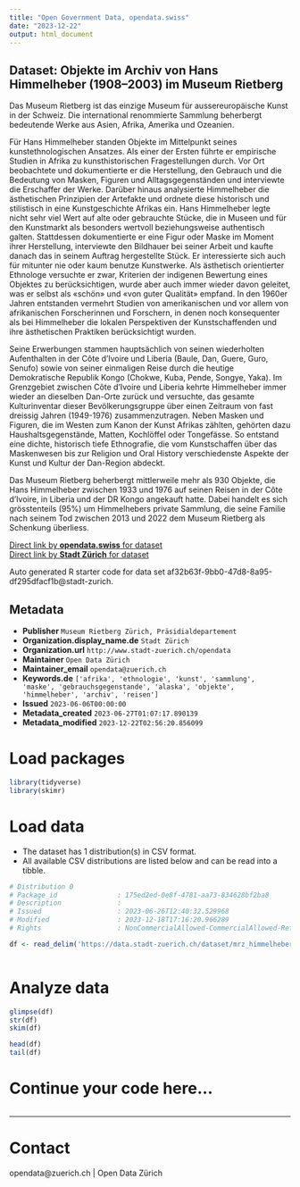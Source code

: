 ```yaml
---
title: "Open Government Data, opendata.swiss"
date: "2023-12-22"
output: html_document
---
```


## Dataset: Objekte im Archiv von Hans Himmelheber (1908–2003) im Museum Rietberg

Das Museum Rietberg ist das einzige Museum für aussereuropäische Kunst in der Schweiz. Die international renommierte Sammlung beherbergt bedeutende Werke aus Asien, Afrika, Amerika und Ozeanien.

Für Hans Himmelheber standen Objekte im Mittelpunkt seines kunstethnologischen Ansatzes. Als einer der Ersten führte er empirische Studien in Afrika zu kunsthistorischen Fragestellungen durch. Vor Ort beobachtete und dokumentierte er die Herstellung, den Gebrauch und die Bedeutung von Masken, Figuren und Alltagsgegenständen und interviewte die Erschaffer der Werke. Darüber hinaus analysierte Himmelheber die ästhetischen Prinzipien der Artefakte und ordnete diese historisch und stilistisch in eine Kunstgeschichte Afrikas ein.
Hans Himmelheber legte nicht sehr viel Wert auf alte oder gebrauchte Stücke, die in Museen und für den Kunstmarkt als besonders wertvoll beziehungsweise authentisch galten. Stattdessen dokumentierte er eine Figur oder Maske im Moment ihrer Herstellung, interviewte den Bildhauer bei seiner Arbeit und kaufte danach das in seinem Auftrag hergestellte Stück. Er interessierte sich auch für mitunter nie oder kaum benutze Kunstwerke. Als ästhetisch orientierter Ethnologe versuchte er zwar, Kriterien der indigenen Bewertung eines Objektes zu berücksichtigen, wurde aber auch immer wieder davon geleitet, was er selbst als «schön» und «von guter Qualität» empfand. In den 1960er Jahren entstanden vermehrt Studien von amerikanischen und vor allem von afrikanischen Forscherinnen und Forschern, in denen noch konsequenter als bei Himmelheber die lokalen Perspektiven der Kunstschaffenden und ihre ästhetischen Praktiken berücksichtigt wurden.

Seine Erwerbungen stammen hauptsächlich von seinen wiederholten Aufenthalten in der Côte d’Ivoire und Liberia (Baule, Dan, Guere, Guro, Senufo) sowie von seiner einmaligen Reise durch die heutige Demokratische Republik Kongo (Chokwe, Kuba, Pende, Songye, Yaka). Im Grenzgebiet zwischen Côte d’Ivoire und Liberia kehrte Himmelheber immer wieder an dieselben Dan-Orte zurück und versuchte, das gesamte Kulturinventar dieser Bevölkerungsgruppe über einen Zeitraum von fast dreissig Jahren (1949-1976) zusammenzutragen. Neben Masken und Figuren, die im Westen zum Kanon der Kunst Afrikas zählten, gehörten dazu Haushaltsgegenstände, Matten, Kochlöffel oder Tongefässe. So entstand eine dichte, historisch tiefe Ethnografie, die vom Kunstschaffen über das Maskenwesen bis zur Religion und Oral History verschiedenste Aspekte der Kunst und Kultur der Dan-Region abdeckt.

Das Museum Rietberg beherbergt mittlerweile mehr als 930 Objekte, die Hans Himmelheber zwischen 1933 und 1976 auf seinen Reisen in der Côte d’Ivoire, in Liberia und der DR Kongo angekauft hatte. Dabei handelt es sich grösstenteils (95%) um Himmelhebers private Sammlung, die seine Familie nach seinem Tod zwischen 2013 und 2022 dem Museum Rietberg als Schenkung überliess.

[Direct link by **opendata.swiss** for dataset](https://opendata.swiss/de/dataset/objekte-im-archiv-von-hans-himmelheber-19082003-im-museum-rietberg)<br>
[Direct link by **Stadt Zürich** for dataset](https://data.stadt-zuerich.ch/dataset/mrz_himmelheber_objekte)

Auto generated R starter code for data set af32b63f-9bb0-47d8-8a95-df295dfacf1b@stadt-zurich.

## Metadata

- **Publisher** `Museum Rietberg Zürich, Präsidialdepartement`
- **Organization.display_name.de** `Stadt Zürich`
- **Organization.url** `http://www.stadt-zuerich.ch/opendata`
- **Maintainer** `Open Data Zürich`
- **Maintainer_email** `opendata@zuerich.ch`
- **Keywords.de** `['afrika', 'ethnologie', 'kunst', 'sammlung', 'maske', 'gebrauchsgegenstande', 'alaska', 'objekte', 'himmelheber', 'archiv', 'reisen']`
- **Issued** `2023-06-06T00:00:00`
- **Metadata_created** `2023-06-27T01:07:17.890139`
- **Metadata_modified** `2023-12-22T02:56:20.856099`


# Load packages

```r

library(tidyverse)
library(skimr)

```

# Load data

-   The dataset has 1 distribution(s) in CSV format.
-   All available CSV distributions are listed below and can be read into a tibble.

```r

# Distribution 0
# Package_id               : 175ed2ed-0e8f-4781-aa73-834628bf2ba8
# Description              : 
# Issued                   : 2023-06-26T12:40:32.529968
# Modified                 : 2023-12-18T17:16:20.966289
# Rights                   : NonCommercialAllowed-CommercialAllowed-ReferenceRequired

df <- read_delim('https://data.stadt-zuerich.ch/dataset/mrz_himmelheber_objekte/download/mrz_himmelheber_objekte.csv')



```

# Analyze data

```r

glimpse(df)
str(df)
skim(df)

head(df)
tail(df)

```

# Continue your code here...

```r

```

------------------------------------------------------------------------

# Contact

opendata@zuerich.ch | Open Data Zürich
